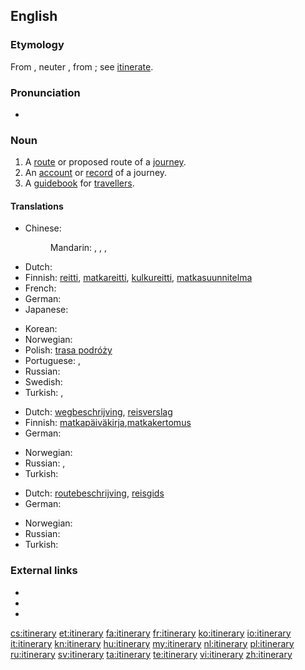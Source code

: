 ==English==

===Etymology===
From {{etyl|LL.}} {{term|lang=la|itinerarius||pertaining to a journey}}, neuter {{term|lang=la|itinerarium||an account of a journey, a road-book}}, from {{term|lang=la|iter||a way, journey}}; see [[itinerate]].

===Pronunciation===
* {{audio|en-us-itinerary.ogg|Audio (US)}}

===Noun===
{{en-noun|itineraries}}

# A [[route]] or proposed route of a [[journey]].
# An [[account]] or [[record]] of a journey.
# A [[guidebook]] for [[traveller]]s.

====Translations====
{{trans-top|route or proposed route of a journey}}
* Chinese:
*: Mandarin: {{t-|cmn|路線|sc=Hani}}, {{t-|cmn|路线|tr=lùxiàn|sc=Hani}}, {{t|cmn|旅程|tr=lǚchéng|sc=Hani}}, {{t|cmn|行程|tr=xíngchéng|sc=Hani}}
* Dutch: {{t+|nl|weg|m}}
* Finnish: [[reitti]], [[matkareitti]], [[kulkureitti]], [[matkasuunnitelma]]
* French: {{t+|fr|itinéraire|m}}
* German: {{t|de|Reiseroute|f}}
* Japanese: {{t|ja|旅程|tr=りょてい, ryotei}}
{{trans-mid}}
* Korean: {{t|ko|여정|tr=yeojeong|sc=Kore}}
* Norwegian: {{t+|no|rute|m}}
* Polish: [[trasa podróży]] {{f}}
* Portuguese: {{t|pt|linha|f}}, {{t|pt|itinerário|m}}
* Russian: {{t+|ru|маршрут|m|tr=maršrút}}
* Swedish: {{t+|sv|färdplan|n}}
* Turkish: {{t|tr|seyahat yolu}}, {{t|tr|yolculuk yolu}}
{{trans-bottom}}

{{trans-top|account or record of a journey}}
* Dutch: [[wegbeschrijving]], [[reisverslag]] {{f}}
* Finnish: [[matkapäiväkirja]],[[matkakertomus]]
* German: {{t|de|Reisebericht|m}}
{{trans-mid}}
* Norwegian: {{t|no|veibeskrivelse|m}}
* Russian: {{t|ru|дорожный дневник|m|tr=doróžnyj dnevník|sc=Cyrl}}, {{t|ru|путевые заметки|p|tr=putevýje zamétki|sc=Cyrl}}
* Turkish: {{t|tr|seyahatname|tr=seyahatna:me}}
{{trans-bottom}}

{{trans-top|guidebook for travellers}}
* Dutch: [[routebeschrijving]], [[reisgids]] {{f}}
* German: {{t|de|Reiseführer|m}}
{{trans-mid}}
* Norwegian: {{t|no|reisehåndbok|f}}
* Russian: {{t|ru|путеводитель|m|tr=putevodítelʼ|sc=Cyrl}}
* Turkish: {{t|tr|rehber}}
{{trans-bottom}}

===External links===
* {{R:Webster 1913}}
* {{R:Century 1911}}
* {{R:OneLook}}

[[cs:itinerary]]
[[et:itinerary]]
[[fa:itinerary]]
[[fr:itinerary]]
[[ko:itinerary]]
[[io:itinerary]]
[[it:itinerary]]
[[kn:itinerary]]
[[hu:itinerary]]
[[my:itinerary]]
[[nl:itinerary]]
[[pl:itinerary]]
[[ru:itinerary]]
[[sv:itinerary]]
[[ta:itinerary]]
[[te:itinerary]]
[[vi:itinerary]]
[[zh:itinerary]]
